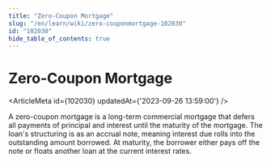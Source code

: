 ```yaml
---
title: "Zero-Coupon Mortgage"
slug: "/en/learn/wiki/zero-couponmortgage-102030"
id: "102030"
hide_table_of_contents: true
---
```



# Zero-Coupon Mortgage

<ArticleMeta id={102030} updatedAt={'2023-09-26 13:59:00'} />
<div className='border-solid border-b border-t-0 my-4 border-[var(--ifm-color-gray-300)]' />

A zero-coupon mortgage is a long-term commercial mortgage that defers all payments of principal and interest until the maturity of the mortgage. The loan's structuring is as an accrual note, meaning interest due rolls into the outstanding amount borrowed. At maturity, the borrower either pays off the note or floats another loan at the current interest rates.
